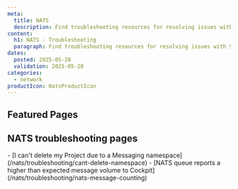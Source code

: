 ```yaml
---
meta:
  title: NATS
  description: Find troubleshooting resources for resolving issues with Scaleway NATS.
content:
  h1: NATS - Troubleshooting
  paragraph: Find troubleshooting resources for resolving issues with Scaleway NATS.
dates:
  posted: 2025-05-28
  validation: 2025-05-28
categories:
  - network
productIcon: NatsProductIcon
---
```


<ProductHeader
  productName="NATS troubleshooting"
  productLogo="nats"
  description="Learn how to fix the most common issues with Scaleway NATS."
/>

## Featured Pages

<Grid>
    <Card
      title="NATS FAQ"
      description="Answers to common questions"
      url="/nats/faq/"
      label="See more"
    />
    <Card
      title="NATS Overview"
      description="Understand NATS basics"
      url="/nats/reference-content/nats-overview/"
      label="See more"
    />
    <Card
      title="Using the NATS CLI"
      description="Basic commands and tips"
      url="/nats/api-cli/nats-cli/"
      label="See more"
    />

</Grid>

## NATS troubleshooting pages

<LinksList>
  - [I can't delete my Project due to a Messaging namespace](/nats/troubleshooting/cant-delete-namespace)
  - [NATS queue reports a higher than expected message volume to Cockpit](/nats/troubleshooting/nats-message-counting)
</LinksList>
